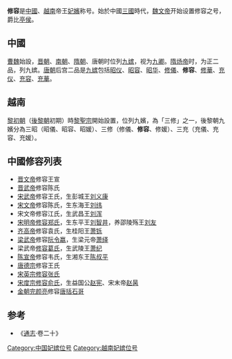 '''修容'''是[[中國|中國]]、[[越南|越南]]帝王[[妃嬪|妃嬪]]称号。始於中國[[三國|三國]]時代，[[魏文帝|魏文帝]]开始设置修容之号，爵比[[亭侯|亭侯]]。
==中國==
[[曹魏|曹魏]]始設，[[晋朝|晋朝]]、[[南朝|南朝]]、[[隋朝|隋朝]]、唐朝时位列[[九嫔|九嫔]]，视为[[九卿|九卿]]。[[隋炀帝|隋炀帝]]时，为正二品，列九嫔。[[唐朝|唐朝]]后宫二品是[[九嫔|九嫔]]包括[[昭仪|昭仪]]、[[昭容|昭容]]、[[昭华|昭华]]、[[修儀|修儀]]、'''修容'''、[[修華|修華]]、[[充仪|充仪]]、[[充容|充容]]、[[充華|充華]]。

==越南==
[[黎初朝|黎初朝]]（[[後黎朝|後黎朝]]初期）時[[黎聖宗|黎聖宗]]開始設置，位列九嬪，為「三修」之一，後黎朝九嬪分為三昭（昭儀、昭容、昭媛）、三修（修儀、'''修容'''、修媛）、三充（充儀、充容、充媛）。

==中國修容列表==
* [[晋文帝|晋文帝]]修容王宣
* [[晋武帝|晋武帝]]修容陈氏
* [[宋武帝|宋武帝]]修容王氏，生彭城王[[刘义康|刘义康]]
* [[宋文帝|宋文帝]]修容陈氏，生东海王[[刘纬|刘纬]]
* 宋文帝修容江氏，生武昌王[[刘浑|刘浑]]
* [[宋明帝|宋明帝]][[郑修容_(刘宋)|修容郑氏]]，生东平王[[刘智井|刘智井]]，养邵陵殇王[[刘友|刘友]]
* [[齐高帝|齐高帝]]修容袁氏，生桂阳王[[萧铄|萧铄]]
* [[梁武帝|梁武帝]]修容[[阮令嬴|阮令嬴]]，生梁元帝[[萧绎|萧绎]]
* 梁武帝[[葛修容|修容葛氏]]，生武陵王[[萧纪|萧纪]]
* [[陈宣帝|陈宣帝]]修容韦氏，生湘东王[[陈叔平|陈叔平]]
* [[唐德宗|唐德宗]]修容王氏
* [[宋英宗|宋英宗]][[张修容_(宋英宗)|修容张氏]]
* [[宋度宗|宋度宗]][[俞修容|修容俞氏]]，生益国公[[赵宪|赵宪]]、宋末帝[[赵昺|赵昺]]
* [[金朝|金朝]][[完颜亮|完颜亮]]修容[[唐括石哥|唐括石哥]]
== 参考 ==
* 《[[通志|通志]]·卷二十》

[[Category:中国妃嫔位号|Category:中国妃嫔位号]]
[[Category:越南妃嫔位号|Category:越南妃嫔位号]]